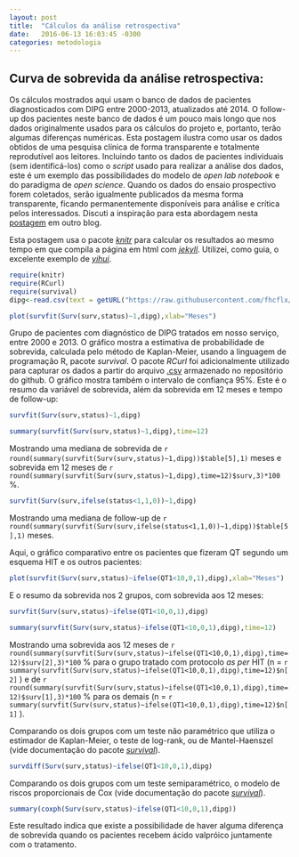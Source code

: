 ---
layout: post
title:  "Cálculos da análise retrospectiva"
date:   2016-06-13 16:03:45 -0300
categories: metodologia
---

## Curva de sobrevida da análise retrospectiva:

Os cálculos mostrados aqui usam o banco de dados de pacientes diagnosticados com DIPG entre 2000-2013, atualizados até 2014. O follow-up dos pacientes neste banco de dados é um pouco mais longo que nos dados originalmente usados para os cálculos do projeto e, portanto, terão algumas diferenças numéricas. Esta postagem ilustra como usar os dados obtidos de uma pesquisa clínica de forma transparente e totalmente reprodutível aos leitores. Incluindo tanto os dados de pacientes individuais (sem identificá-los) como o _script_ usado para realizar a análise dos dados, este é um exemplo das possibilidades do modelo de _open lab notebook_ e do paradigma de _open science_. Quando os dados do ensaio prospectivo forem coletados, serão igualmente publicados da mesma forma transparente, ficando permanentemente disponíveis para análise e crítica pelos interessados. Discuti a inspiração para esta abordagem nesta [postagem](http://fhcflx.github.io/pharmakon/jekyll/update/2016/05/01/Migrando-meu-blog-para-Github-Pages-usando-Jekyll.html) em outro blog.

Esta postagem usa o pacote [_knitr_](http://yihui.name/knitr/) para calcular os resultados ao mesmo tempo em que compila a página em html com [_jekyll_](https://jekyllrb.com/).
Utilizei, como guia, o excelente exemplo de [_yihui_](https://github.com/yihui/knitr).

```{r warning=F, message=F}
require(knitr)
require(RCurl)
require(survival)
dipg<-read.csv(text = getURL("https://raw.githubusercontent.com/fhcflx/valkyrie/gh-pages/assets/stat/dipg.csv"))
```

```{r Sobrevida, fig.height=10, fig.width=12, fig.cap='Sobrevida de pacientes com DIPG'}
plot(survfit(Surv(surv,status)~1,dipg),xlab="Meses")
```

Grupo de pacientes com diagnóstico de DIPG tratados em nosso serviço, entre 2000 e 2013. O gráfico mostra a estimativa de probabilidade de sobrevida, calculada pelo método de Kaplan-Meier, usando a linguagem de programação R, pacote *survival*. O pacote *RCurl* foi adicionalmente utilizado para capturar os dados a partir do arquivo [.csv](https://github.com/fhcflx/valkyrie/blob/gh-pages/assets/stat/dipg.csv) armazenado no repositório do github. O gráfico mostra também o intervalo de confiança 95%.
Este é o resumo da variável de sobrevida, além da sobrevida em 12 meses e tempo de follow-up:

```{r echo=F}
survfit(Surv(surv,status)~1,dipg)
```

```{r echo=F}
summary(survfit(Surv(surv,status)~1,dipg),time=12)
```

Mostrando uma mediana de sobrevida de `r round(summary(survfit(Surv(surv,status)~1,dipg))$table[5],1)` meses e sobrevida em 12 meses de `r round(summary(survfit(Surv(surv,status)~1,dipg),time=12)$surv,3)*100` %.

```{r echo=F}
survfit(Surv(surv,ifelse(status<1,1,0))~1,dipg)
```

Mostrando uma mediana de follow-up de `r round(summary(survfit(Surv(surv,ifelse(status<1,1,0))~1,dipg))$table[5],1)` meses.

Aqui, o gráfico comparativo entre os pacientes que fizeram QT segundo um esquema HIT e os outros pacientes:

```{r Sobrevida2, fig.height=10, fig.width=12, fig.cap='Sobrevida de pacientes com DIPG, divididos por tratamento'}
plot(survfit(Surv(surv,status)~ifelse(QT1<10,0,1),dipg),xlab="Meses")
```
E o resumo da sobrevida nos 2 grupos, com sobrevida aos 12 meses:
```{r echo=F}
survfit(Surv(surv,status)~ifelse(QT1<10,0,1),dipg)
```
```{r echo=F}
summary(survfit(Surv(surv,status)~ifelse(QT1<10,0,1),dipg),time=12)
```

Mostrando uma sobrevida aos 12 meses de `r round(summary(survfit(Surv(surv,status)~ifelse(QT1<10,0,1),dipg),time=12)$surv[2],3)*100` % para o grupo tratado com protocolo _as per_ HIT (n = `r summary(survfit(Surv(surv,status)~ifelse(QT1<10,0,1),dipg),time=12)$n[2]` ) e de `r round(summary(survfit(Surv(surv,status)~ifelse(QT1<10,0,1),dipg),time=12)$surv[1],3)*100` % para os demais (n = `r summary(survfit(Surv(surv,status)~ifelse(QT1<10,0,1),dipg),time=12)$n[1]` ).

Comparando os dois grupos com um teste não paramétrico que utiliza o estimador de Kaplan-Meier, o teste de log-rank, ou de Mantel-Haenszel (vide documentação do pacote [_survival_](https://cran.r-project.org/web/packages/survival/survival.pdf)).
```{r echo=F}
survdiff(Surv(surv,status)~ifelse(QT1<10,0,1),dipg)
```
Comparando os dois grupos com um teste semiparamétrico, o modelo de riscos proporcionais de Cox (vide documentação do pacote [_survival_](https://cran.r-project.org/web/packages/survival/survival.pdf)).
```{r echo=F}
summary(coxph(Surv(surv,status)~ifelse(QT1<10,0,1),dipg))
```
Este resultado indica que existe a possibilidade de haver alguma diferença de sobrevida quando os pacientes recebem ácido valpróico juntamente com o tratamento.
